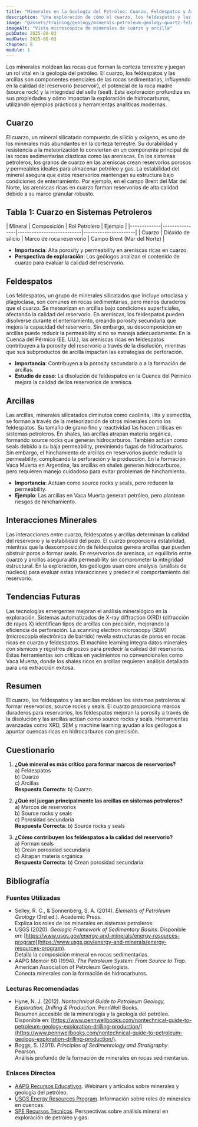 ```yaml
---
title: "Minerales en la Geología del Petróleo: Cuarzo, Feldespatos y Arcillas"
description: "Una exploración de cómo el cuarzo, los feldespatos y las arcillas influyen en la geología del petróleo, enfocándose en sus propiedades y roles en la formación de reservorios, rocas madre y sellos."
image: "@assets/training/geology/minerals-petroleum-geology-quartz-feldspars-clays/cover.jpg"
imageAlt: "Vista microscópica de minerales de cuarzo y arcilla"
pubDate: 2025-08-03
modDate: 2025-08-03
chapter: 8
module: 1
---
```


Los minerales moldean las rocas que forman la corteza terrestre y juegan un rol vital en la geología del petróleo. El cuarzo, los feldespatos y las arcillas son componentes esenciales de las rocas sedimentarias, influyendo en la calidad del reservorio (reservoir), el potencial de la roca madre (source rock) y la integridad del sello (seal). Esta exploración profundiza en sus propiedades y cómo impactan la exploración de hidrocarburos, utilizando ejemplos prácticos y herramientas analíticas modernas.

## Cuarzo

El cuarzo, un mineral silicatado compuesto de silicio y oxígeno, es uno de los minerales más abundantes en la corteza terrestre. Su durabilidad y resistencia a la meteorización lo convierten en un componente principal de las rocas sedimentarias clásticas como las areniscas. En los sistemas petroleros, los granos de cuarzo en las areniscas crean reservorios porosos y permeables ideales para almacenar petróleo y gas. La estabilidad del mineral asegura que estos reservorios mantengan su estructura bajo condiciones de enterramiento. Por ejemplo, en el campo Brent del Mar del Norte, las areniscas ricas en cuarzo forman reservorios de alta calidad debido a su marco granular robusto.

## Tabla 1: Cuarzo en Sistemas Petroleros

<div class="table-wrapper">
| Mineral | Composición | Rol Petrolero         | Ejemplo           |
|-------------|----------------|---------------------------|----------------------|
| Cuarzo      | Dióxido de silicio | Marco de roca reservorio   | Campo Brent (Mar del Norte) |
</div>

- **Importancia**: Alta porosity y permeability en areniscas ricas en cuarzo.
- **Perspectiva de exploración**: Los geólogos analizan el contenido de cuarzo para evaluar la calidad del reservorio.

## Feldespatos

Los feldespatos, un grupo de minerales silicatados que incluye ortoclasa y plagioclasa, son comunes en rocas sedimentarias, pero menos duraderos que el cuarzo. Se meteorizan en arcillas bajo condiciones superficiales, afectando la calidad del reservorio. En areniscas, los feldespatos pueden disolverse durante el enterramiento, creando porosity secundaria que mejora la capacidad del reservorio. Sin embargo, su descomposición en arcillas puede reducir la permeability si no se maneja adecuadamente. En la Cuenca del Pérmico (EE. UU.), las areniscas ricas en feldespatos contribuyen a la porosity del reservorio a través de la disolución, mientras que sus subproductos de arcilla impactan las estrategias de perforación.

- **Importancia**: Contribuyen a la porosity secundaria o a la formación de arcillas.
- **Estudio de caso**: La disolución de feldespatos en la Cuenca del Pérmico mejora la calidad de los reservorios de arenisca.

## Arcillas

Las arcillas, minerales silicatados diminutos como caolinita, ilita y esmectita, se forman a través de la meteorización de otros minerales como los feldespatos. Su tamaño de grano fino y reactividad las hacen críticas en sistemas petroleros. En shales, las arcillas atrapan materia orgánica, formando source rocks que generan hidrocarburos. También actúan como seals debido a su baja permeability, previniendo fugas de hidrocarburos. Sin embargo, el hinchamiento de arcillas en reservorios puede reducir la permeability, complicando la perforación y la producción. En la formación Vaca Muerta en Argentina, las arcillas en shales generan hidrocarburos, pero requieren manejo cuidadoso para evitar problemas de hinchamiento.

- **Importancia**: Actúan como source rocks y seals, pero reducen la permeability.
- **Ejemplo**: Las arcillas en Vaca Muerta generan petróleo, pero plantean riesgos de hinchamiento.

## Interacciones Minerales

Las interacciones entre cuarzo, feldespatos y arcillas determinan la calidad del reservorio y la estabilidad del pozo. El cuarzo proporciona estabilidad, mientras que la descomposición de feldespatos genera arcillas que pueden obstruir poros o formar seals. En reservorios de arenisca, un equilibrio entre cuarzo y arcillas asegura alta permeability sin comprometer la integridad estructural. En la exploración, los geólogos usan core analysis (análisis de núcleos) para evaluar estas interacciones y predecir el comportamiento del reservorio.

## Tendencias Futuras

Las tecnologías emergentes mejoran el análisis mineralógico en la exploración. Sistemas automatizados de X-ray diffraction (XRD) (difracción de rayos X) identifican tipos de arcillas con precisión, mejorando la eficiencia de perforación. La scanning electron microscopy (SEM) (microscopía electrónica de barrido) revela estructuras de poros en rocas ricas en cuarzo y feldespatos. El machine learning integra datos minerales con sísmicos y registros de pozos para predecir la calidad del reservorio. Estas herramientas son críticas en yacimientos no convencionales como Vaca Muerta, donde los shales ricos en arcillas requieren análisis detallado para una extracción exitosa.

## Resumen

El cuarzo, los feldespatos y las arcillas moldean los sistemas petroleros al formar reservorios, source rocks y seals. El cuarzo proporciona marcos duraderos para reservorios, los feldespatos mejoran la porosity a través de la disolución y las arcillas actúan como source rocks y seals. Herramientas avanzadas como XRD, SEM y machine learning ayudan a los geólogos a apuntar cuencas ricas en hidrocarburos con precisión.

## Cuestionario

1. **¿Qué mineral es más crítico para formar marcos de reservorios?**
  <br/>a) Feldespatos
  <br/>b) Cuarzo
  <br/>c) Arcillas
  <br/>**Respuesta Correcta**: b) Cuarzo

2. **¿Qué rol juegan principalmente las arcillas en sistemas petroleros?**
  <br/>a) Marcos de reservorios
  <br/>b) Source rocks y seals
  <br/>c) Porosidad secundaria
  <br/>**Respuesta Correcta**: b) Source rocks y seals

3. **¿Cómo contribuyen los feldespatos a la calidad del reservorio?**
  <br/>a) Forman seals
  <br/>b) Crean porosidad secundaria
  <br/>c) Atrapan materia orgánica
  <br/>**Respuesta Correcta**: b) Crean porosidad secundaria

## Bibliografía

### Fuentes Utilizadas

- Selley, R. C., & Sonnenberg, S. A. (2014). *Elements of Petroleum Geology* (3rd ed.). Academic Press.  
  Explica los roles de los minerales en sistemas petroleros.
- USGS (2020). *Geologic Framework of Sedimentary Basins*. Disponible en: [https://www.usgs.gov/energy-and-minerals/energy-resources-program](https://www.usgs.gov/energy-and-minerals/energy-resources-program).  
  Detalla la composición mineral en rocas sedimentarias.
- AAPG Memoir 60 (1994). *The Petroleum System: From Source to Trap*. American Association of Petroleum Geologists.  
  Conecta minerales con la formación de hidrocarburos.

### Lecturas Recomendadas

- Hyne, N. J. (2012). *Nontechnical Guide to Petroleum Geology, Exploration, Drilling & Production*. PennWell Books.  
  Resumen accesible de la mineralogía y la geología del petróleo. Disponible en: [https://www.pennwellbooks.com/nontechnical-guide-to-petroleum-geology-exploration-drilling-production/](https://www.pennwellbooks.com/nontechnical-guide-to-petroleum-geology-exploration-drilling-production/).
- Boggs, S. (2011). *Principles of Sedimentology and Stratigraphy*. Pearson.  
  Análisis profundo de la formación de minerales en rocas sedimentarias.

### Enlaces Directos

- [AAPG Recursos Educativos](https://www.aapg.org/learn). Webinars y artículos sobre minerales y geología del petróleo.
- [USGS Energy Resources Program](https://www.usgs.gov/energy-and-minerals/energy-resources-program). Información sobre roles de minerales en cuencas.
- [SPE Recursos Técnicos](https://www.spe.org/en/). Perspectivas sobre análisis mineral en exploración de petróleo y gas.
